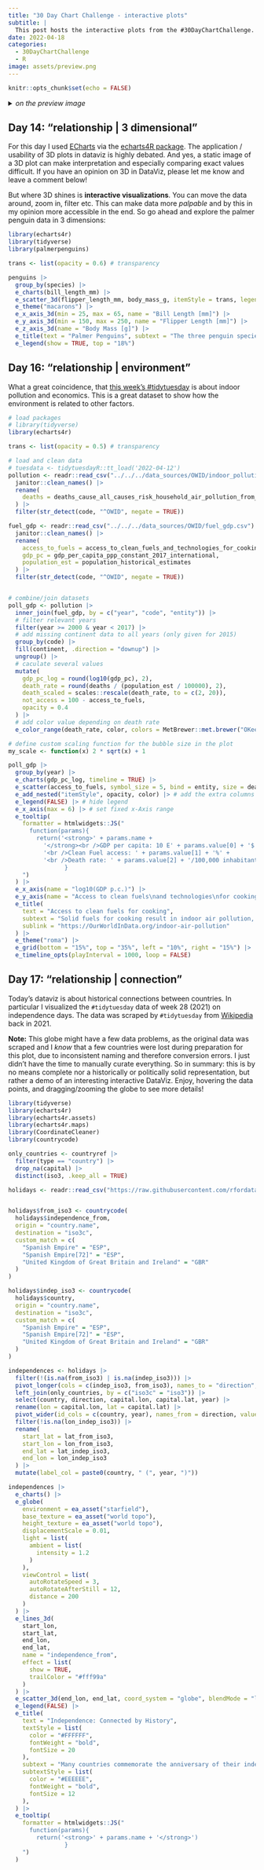 ```yaml
---
title: "30 Day Chart Challenge - interactive plots"
subtitle: |
  This post hosts the interactive plots from the #30DayChartChallenge. This will be updated throughout the 2022 challenge.
date: 2022-04-18
categories:
  - 30DayChartChallenge
  - R
image: assets/preview.png
---
```



```r
knitr::opts_chunk$set(echo = FALSE)
```

<details>
 <summary>*on the preview image*</summary>
The preview image is part of my [Day 02 plot](https://twitter.com/c_gebhard/status/1510146260052766724?s=20&t=_5g9S5bydnE4iZ6uysfDZw) on gender inequality among Nobel Prize laureates.
</details>


## Day 14: "relationship | 3 dimensional"

For this day I used [ECharts](https://echarts.apache.org/en/index.html) via the [echarts4R package](https://echarts4r.john-coene.com/index.html).
The application / usability of 3D plots in dataviz is highly debated. And yes, a static image of a 3D plot can make interpretation and especially comparing exact values difficult. If you have an opinion on 3D in DataViz, please let me know and leave a comment below!

But where 3D shines is **interactive visualizations**. You can move the data around, zoom in, filter etc.
This can make data more *palpable* and by this in my opinion more accessible in the end. So go ahead and explore the palmer penguin data in 3 dimensions:

```r

library(echarts4r)
library(tidyverse)
library(palmerpenguins)

trans <- list(opacity = 0.6) # transparency

penguins |>
  group_by(species) |>
  e_charts(bill_length_mm) |>
  e_scatter_3d(flipper_length_mm, body_mass_g, itemStyle = trans, legend = TRUE) |>
  e_theme("macarons") |>
  e_x_axis_3d(min = 25, max = 65, name = "Bill Length [mm]") |>
  e_y_axis_3d(min = 150, max = 250, name = "Flipper Length [mm]") |>
  e_z_axis_3d(name = "Body Mass [g]") |>
  e_title(text = "Palmer Penguins", subtext = "The three penguin species Adelie, Chinstrap and Gentoo are different in body mass and several body measurements.\nThe species' clusters are easier to differentiate, when a third dimension is added.\nDataViz by @c_gebhard | #30DayChartChallenge, Day 14 | Data: Horst AM, Hill AP, Gorman KB (2020).\npalmerpenguins: Palmer Archipelago (Antarctica) penguin data. R package version 0.1.0. doi: 10.5281/zenodo.3960218") |>
  e_legend(show = TRUE, top = "18%")
```

## Day 16: "relationship | environment"

What a great coincidence, that [this week's #tidytuesday](https://github.com/rfordatascience/tidytuesday/tree/master/data/2022/2022-04-12) is about indoor pollution and economics. This is a great dataset to show how the environment is related to other factors.

```r
# load packages
# library(tidyverse)
library(echarts4r)

trans <- list(opacity = 0.5) # transparency

# load and clean data
# tuesdata <- tidytuesdayR::tt_load('2022-04-12')
pollution <- readr::read_csv("../../../data_sources/OWID/indoor_pollution.csv") |>
  janitor::clean_names() |>
  rename(
    deaths = deaths_cause_all_causes_risk_household_air_pollution_from_solid_fuels_sex_both_age_age_standardized_percent
  ) |>
  filter(str_detect(code, "^OWID", negate = TRUE))

fuel_gdp <- readr::read_csv("../../../data_sources/OWID/fuel_gdp.csv") |>
  janitor::clean_names() |>
  rename(
    access_to_fuels = access_to_clean_fuels_and_technologies_for_cooking_percent_of_population,
    gdp_pc = gdp_per_capita_ppp_constant_2017_international,
    population_est = population_historical_estimates
  ) |>
  filter(str_detect(code, "^OWID", negate = TRUE))


# combine/join datasets
poll_gdp <- pollution |>
  inner_join(fuel_gdp, by = c("year", "code", "entity")) |>
  # filter relevant years
  filter(year >= 2000 & year < 2017) |>
  # add missing continent data to all years (only given for 2015)
  group_by(code) |>
  fill(continent, .direction = "downup") |>
  ungroup() |>
  # caculate several values
  mutate(
    gdp_pc_log = round(log10(gdp_pc), 2),
    death_rate = round(deaths / (population_est / 100000), 2),
    death_scaled = scales::rescale(death_rate, to = c(2, 20)),
    not_access = 100 - access_to_fuels,
    opacity = 0.4
  ) |>
  # add color value depending on death rate
  e_color_range(death_rate, color, colors = MetBrewer::met.brewer("OKeeffe1", 11)[c(11, 2)])

# define custom scaling function for the bubble size in the plot
my_scale <- function(x) 2 * sqrt(x) + 1
```

```r

poll_gdp |>
  group_by(year) |>
  e_charts(gdp_pc_log, timeline = TRUE) |>
  e_scatter(access_to_fuels, symbol_size = 5, bind = entity, size = death_rate, scale = my_scale, legend = FALSE) |>
  e_add_nested("itemStyle", opacity, color) |> # add the extra columns to "itemStyle"
  e_legend(FALSE) |> # hide legend
  e_x_axis(max = 6) |> # set fixed x-Axis range
  e_tooltip(
    formatter = htmlwidgets::JS("
      function(params){
        return('<strong>' + params.name +
          '</strong><br />GDP per capita: 10 E' + params.value[0] + '$' +
          '<br />Clean Fuel access: ' + params.value[1] + '%' +
          '<br />Death rate: ' + params.value[2] + '/100,000 inhabitants')
                }
    ")
  ) |>
  e_x_axis(name = "log10(GDP p.c.)") |>
  e_y_axis(name = "Access to clean fuels\nand technologies\nfor cooking\n(% of population)") |>
  e_title(
    text = "Access to clean fuels for cooking",
    subtext = "Solid fuels for cooking result in indoor air pollution, which is a risk factor for premature death. Higher income countries tend\nto have more access to clean fuels. The global situation is improving, as the countries generally 'move up' over time.\nThe size of the bubbles indicates the death rate accountable to indoor pollution. (Hover with your mouse to get more info).\n\nDataViz by @c_gebhard | #30DayChartChallenge, Day 16 | Data: Hannah Ritchie and Max Roser (2013), \nOurWorldInData.org/indoor-air-pollution\n",
    sublink = "https://OurWorldInData.org/indoor-air-pollution"
  ) |>
  e_theme("roma") |>
  e_grid(bottom = "15%", top = "35%", left = "10%", right = "15%") |>
  e_timeline_opts(playInterval = 1000, loop = FALSE)
```

## Day 17: "relationship | connection"

Today's dataviz is about historical connections between countries. In particular I visualized the `#tidytuesday` data of week 28 (2021) on independence days. The data was scraped by `#tidytuesday` from [Wikipedia](https://en.wikipedia.org/wiki/List_of_national_independence_days) back in 2021.

**Note:** This globe might have a few data problems, as the original data was scraped and I *know* that a few countries were lost during preparation for this plot, due to inconsistent naming and therefore conversion errors. I just didn't have the time to manually curate everything. So in summary: this is by no means complete nor a historically or politically solid representation, but rather a demo of an interesting interactive DataViz. Enjoy, hovering the data points, and dragging/zooming the globe to see more details!

```r
library(tidyverse)
library(echarts4r)
library(echarts4r.assets)
library(echarts4r.maps)
library(CoordinateCleaner)
library(countrycode)
```


```r
only_countries <- countryref |>
  filter(type == "country") |>
  drop_na(capital) |>
  distinct(iso3, .keep_all = TRUE)
```

```r
holidays <- readr::read_csv("https://raw.githubusercontent.com/rfordatascience/tidytuesday/master/data/2021/2021-07-06/holidays.csv")


holidays$from_iso3 <- countrycode(
  holidays$independence_from,
  origin = "country.name",
  destination = "iso3c",
  custom_match = c(
    "Spanish Empire" = "ESP",
    "Spanish Empire[72]" = "ESP",
    "United Kingdom of Great Britain and Ireland" = "GBR"
  )
)

holidays$indep_iso3 <- countrycode(
  holidays$country,
  origin = "country.name",
  destination = "iso3c",
  custom_match = c(
    "Spanish Empire" = "ESP",
    "Spanish Empire[72]" = "ESP",
    "United Kingdom of Great Britain and Ireland" = "GBR"
  )
)

independences <- holidays |>
  filter(!(is.na(from_iso3) | is.na(indep_iso3))) |>
  pivot_longer(cols = c(indep_iso3, from_iso3), names_to = "direction", values_to = "iso3c") |>
  left_join(only_countries, by = c("iso3c" = "iso3")) |>
  select(country, direction, capital.lon, capital.lat, year) |>
  rename(lon = capital.lon, lat = capital.lat) |>
  pivot_wider(id_cols = c(country, year), names_from = direction, values_from = c(lat, lon)) |>
  filter(!is.na(lon_indep_iso3)) |>
  rename(
    start_lat = lat_from_iso3,
    start_lon = lon_from_iso3,
    end_lat = lat_indep_iso3,
    end_lon = lon_indep_iso3
  ) |>
  mutate(label_col = paste0(country, " (", year, ")"))
```

::: {.colimn-screen}

```r
independences |>
  e_charts() |>
  e_globe(
    environment = ea_asset("starfield"),
    base_texture = ea_asset("world topo"),
    height_texture = ea_asset("world topo"),
    displacementScale = 0.01,
    light = list(
      ambient = list(
        intensity = 1.2
      )
    ),
    viewControl = list(
      autoRotateSpeed = 3,
      autoRotateAfterStill = 12,
      distance = 200
    )
  ) |>
  e_lines_3d(
    start_lon,
    start_lat,
    end_lon,
    end_lat,
    name = "independence_from",
    effect = list(
      show = TRUE,
      trailColor = "#fff99a"
    )
  ) |>
  e_scatter_3d(end_lon, end_lat, coord_system = "globe", blendMode = "lighter", bind = label_col) |>
  e_legend(FALSE) |>
  e_title(
    text = "Independence: Connected by History",
    textStyle = list(
      color = "#FFFFFF",
      fontWeight = "bold",
      fontSize = 20
    ),
    subtext = "Many countries commemorate the anniversary of their independence\nor statehood usually after ceasing to be a part of another nation\nor state, after the end of a military occupation or independence from\na colonial empire.\nThis globe visualizes the country names with their independence years\n(hover the points) and the countries, from which they became\nindependent of (follow the tracing lines).\nDataViz by @c_gebhard | #30DayChartChallenge, Day 17\nData: Wikipedia.org, via #TidyTuesday @R4DScommunity",
    subtextStyle = list(
      color = "#EEEEEE",
      fontWeight = "bold",
      fontSize = 12
    ),
  ) |>
  e_tooltip(
    formatter = htmlwidgets::JS("
      function(params){
        return('<strong>' + params.name + '</strong>')
                }
    ")
  )
```

:::
